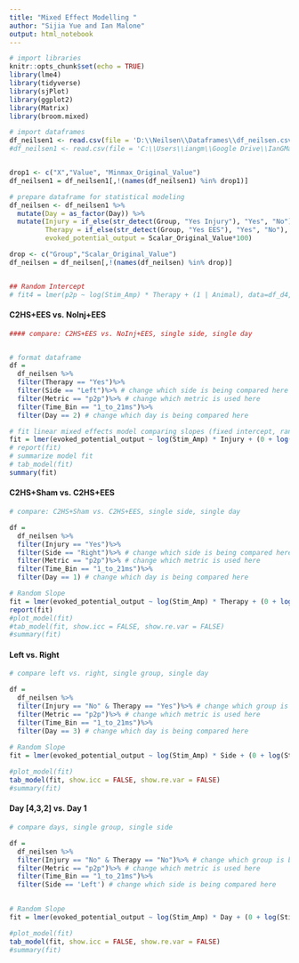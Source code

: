 ```yaml
---
title: "Mixed Effect Modelling "
author: "Sijia Yue and Ian Malone"
output: html_notebook
---
```



```r

# import libraries
knitr::opts_chunk$set(echo = TRUE)
library(lme4)
library(tidyverse)
library(sjPlot)
library(ggplot2)
library(Matrix)
library(broom.mixed)

# import dataframes
df_neilsen1 <- read.csv(file = 'D:\\Neilsen\\Dataframes\\df_neilsen.csv') #desktop
#df_neilsen1 <- read.csv(file = 'C:\\Users\\iangm\\Google Drive\\IanGMalone\\Desktop_Stuff\\For-Me\\Neilsen\\Dataframes\\df_neilsen.csv') #laptop


drop1 <- c("X","Value", "Minmax_Original_Value")
df_neilsen1 = df_neilsen1[,!(names(df_neilsen1) %in% drop1)]

# prepare dataframe for statistical modeling
df_neilsen <- df_neilsen1 %>%
  mutate(Day = as_factor(Day)) %>% 
  mutate(Injury = if_else(str_detect(Group, "Yes Injury"), "Yes", "No"),
         Therapy = if_else(str_detect(Group, "Yes EES"), "Yes", "No"),
         evoked_potential_output = Scalar_Original_Value*100) 

drop <- c("Group","Scalar_Original_Value")
df_neilsen = df_neilsen[,!(names(df_neilsen) %in% drop)]


## Random Intercept
# fit4 = lmer(p2p ~ log(Stim_Amp) * Therapy + (1 | Animal), data=df_d4, REML = F)
```


#### C2HS+EES vs. NoInj+EES ####
```r

#### compare: C2HS+EES vs. NoInj+EES, single side, single day


# format dataframe
df = 
  df_neilsen %>% 
  filter(Therapy == "Yes")%>% 
  filter(Side == "Left")%>% # change which side is being compared here
  filter(Metric == "p2p")%>% # change which metric is used here
  filter(Time_Bin == "1_to_21ms")%>%
  filter(Day == 2) # change which day is being compared here

# fit linear mixed effects model comparing slopes (fixed intercept, random slope)
fit = lmer(evoked_potential_output ~ log(Stim_Amp) * Injury + (0 + log(Stim_Amp) |Animal), data=df, REML = F)
# report(fit)
# summarize model fit
# tab_model(fit)
summary(fit)

```


#### C2HS+Sham vs. C2HS+EES ####
```r

# compare: C2HS+Sham vs. C2HS+EES, single side, single day

df = 
  df_neilsen %>% 
  filter(Injury == "Yes")%>% 
  filter(Side == "Right")%>% # change which side is being compared here
  filter(Metric == "p2p")%>% # change which metric is used here
  filter(Time_Bin == "1_to_21ms")%>%
  filter(Day == 1) # change which day is being compared here

# Random Slope
fit = lmer(evoked_potential_output ~ log(Stim_Amp) * Therapy + (0 + log(Stim_Amp) |Animal), data=df, REML = F)
report(fit)
#plot_model(fit)
#tab_model(fit, show.icc = FALSE, show.re.var = FALSE)
#summary(fit)

```


#### Left vs. Right ####
```r

# compare left vs. right, single group, single day

df = 
  df_neilsen %>% 
  filter(Injury == "No" & Therapy == "Yes")%>% # change which group is being compared here
  filter(Metric == "p2p")%>% # change which metric is used here
  filter(Time_Bin == "1_to_21ms")%>%
  filter(Day == 3) # change which day is being compared here
  
# Random Slope
fit = lmer(evoked_potential_output ~ log(Stim_Amp) * Side + (0 + log(Stim_Amp) |Animal), data=df, REML = F)

#plot_model(fit)
tab_model(fit, show.icc = FALSE, show.re.var = FALSE)
#summary(fit)
```


#### Day [4,3,2] vs. Day 1 ####
```r

# compare days, single group, single side

df = 
  df_neilsen %>% 
  filter(Injury == "No" & Therapy == "No")%>% # change which group is being compared here
  filter(Metric == "p2p")%>% # change which metric is used here
  filter(Time_Bin == "1_to_21ms")%>%
  filter(Side == 'Left') # change which side is being compared here

  
# Random Slope
fit = lmer(evoked_potential_output ~ log(Stim_Amp) * Day + (0 + log(Stim_Amp) |Animal), data=df, REML = F)

#plot_model(fit)
tab_model(fit, show.icc = FALSE, show.re.var = FALSE)
#summary(fit)
```






